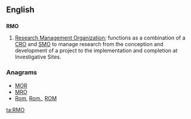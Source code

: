 ==English==

==={{initialism-old|en}}===
'''RMO'''
# [[Research Management Organization]]; functions as a combination of a [[CRO]] and [[SMO]] to manage research from the conception and development of a project to the implementation and completion at Investigative Sites.

===Anagrams===
* [[MOR#English|MOR]] 
* [[MRO#English|MRO]]
* [[Rom#English|Rom]], [[Rom.#English|Rom.]], [[ROM#English|ROM]]

[[ta:RMO]]